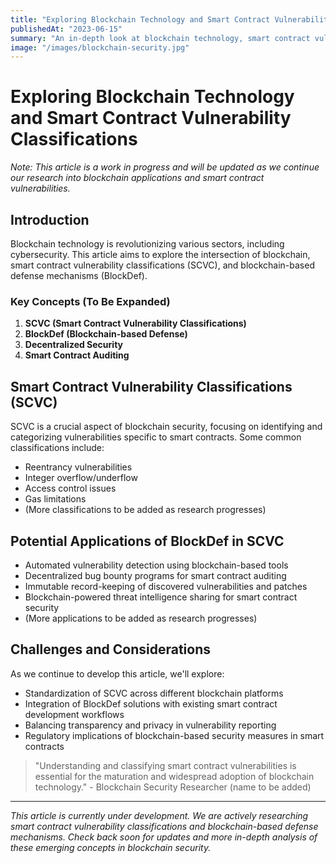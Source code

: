 ```yaml
---
title: "Exploring Blockchain Technology and Smart Contract Vulnerability Classifications"
publishedAt: "2023-06-15"
summary: "An in-depth look at blockchain technology, smart contract vulnerability classifications (SCVC), and blockchain-based defense mechanisms (BlockDef)."
image: "/images/blockchain-security.jpg"
---
```


# Exploring Blockchain Technology and Smart Contract Vulnerability Classifications

_Note: This article is a work in progress and will be updated as we continue our research into blockchain applications and smart contract vulnerabilities._

## Introduction

Blockchain technology is revolutionizing various sectors, including cybersecurity. This article aims to explore the intersection of blockchain, smart contract vulnerability classifications (SCVC), and blockchain-based defense mechanisms (BlockDef).

### Key Concepts (To Be Expanded)

1. **SCVC (Smart Contract Vulnerability Classifications)**
2. **BlockDef (Blockchain-based Defense)**
3. **Decentralized Security**
4. **Smart Contract Auditing**

## Smart Contract Vulnerability Classifications (SCVC)

SCVC is a crucial aspect of blockchain security, focusing on identifying and categorizing vulnerabilities specific to smart contracts. Some common classifications include:

- Reentrancy vulnerabilities
- Integer overflow/underflow
- Access control issues
- Gas limitations
- (More classifications to be added as research progresses)

## Potential Applications of BlockDef in SCVC

- Automated vulnerability detection using blockchain-based tools
- Decentralized bug bounty programs for smart contract auditing
- Immutable record-keeping of discovered vulnerabilities and patches
- Blockchain-powered threat intelligence sharing for smart contract security
- (More applications to be added as research progresses)

## Challenges and Considerations

As we continue to develop this article, we'll explore:

- Standardization of SCVC across different blockchain platforms
- Integration of BlockDef solutions with existing smart contract development workflows
- Balancing transparency and privacy in vulnerability reporting
- Regulatory implications of blockchain-based security measures in smart contracts

> "Understanding and classifying smart contract vulnerabilities is essential for the maturation and widespread adoption of blockchain technology." - Blockchain Security Researcher (name to be added)

---

_This article is currently under development. We are actively researching smart contract vulnerability classifications and blockchain-based defense mechanisms. Check back soon for updates and more in-depth analysis of these emerging concepts in blockchain security._
